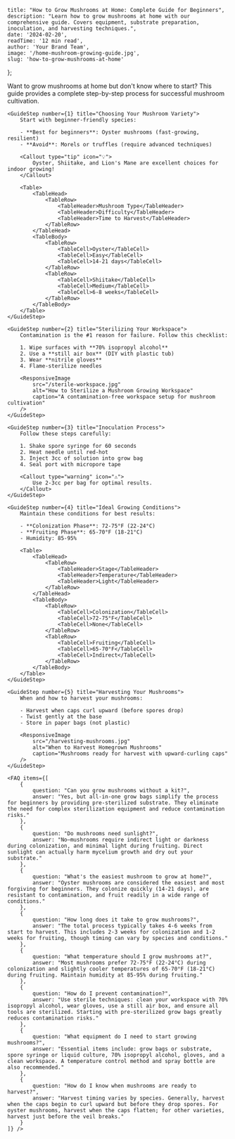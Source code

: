     title: "How to Grow Mushrooms at Home: Complete Guide for Beginners",
    description: "Learn how to grow mushrooms at home with our comprehensive guide. Covers equipment, substrate preparation, inoculation, and harvesting techniques.",
    date: '2024-02-20',
    readTime: '12 min read',
    author: 'Your Brand Team',
    image: '/home-mushroom-growing-guide.jpg',
    slug: 'how-to-grow-mushrooms-at-home'
};

<GuideContent metadata={metadata} slug="how-to-grow-mushrooms-at-home">
    <Callout type="info" icon="🍄">
        Want to grow mushrooms at home but don't know where to start? This guide provides a complete step-by-step process for successful mushroom cultivation.
    </Callout>

    <GuideStep number={1} title="Choosing Your Mushroom Variety">
        Start with beginner-friendly species:
        
        - **Best for beginners**: Oyster mushrooms (fast-growing, resilient)
        - **Avoid**: Morels or truffles (require advanced techniques)
        
        <Callout type="tip" icon="💡">
            Oyster, Shiitake, and Lion's Mane are excellent choices for indoor growing!
        </Callout>

        <Table>
            <TableHead>
                <TableRow>
                    <TableHeader>Mushroom Type</TableHeader>
                    <TableHeader>Difficulty</TableHeader>
                    <TableHeader>Time to Harvest</TableHeader>
                </TableRow>
            </TableHead>
            <TableBody>
                <TableRow>
                    <TableCell>Oyster</TableCell>
                    <TableCell>Easy</TableCell>
                    <TableCell>14-21 days</TableCell>
                </TableRow>
                <TableRow>
                    <TableCell>Shiitake</TableCell>
                    <TableCell>Medium</TableCell>
                    <TableCell>6-8 weeks</TableCell>
                </TableRow>
            </TableBody>
        </Table>
    </GuideStep>

    <GuideStep number={2} title="Sterilizing Your Workspace">
        Contamination is the #1 reason for failure. Follow this checklist:
        
        1. Wipe surfaces with **70% isopropyl alcohol**
        2. Use a **still air box** (DIY with plastic tub)
        3. Wear **nitrile gloves**
        4. Flame-sterilize needles
        
        <ResponsiveImage 
            src="/sterile-workspace.jpg" 
            alt="How to Sterilize a Mushroom Growing Workspace" 
            caption="A contamination-free workspace setup for mushroom cultivation"
        />
    </GuideStep>

    <GuideStep number={3} title="Inoculation Process">
        Follow these steps carefully:
        
        1. Shake spore syringe for 60 seconds
        2. Heat needle until red-hot
        3. Inject 3cc of solution into grow bag
        4. Seal port with micropore tape
        
        <Callout type="warning" icon="⚠️">
            Use 2-3cc per bag for optimal results.
        </Callout>
    </GuideStep>

    <GuideStep number={4} title="Ideal Growing Conditions">
        Maintain these conditions for best results:
        
        - **Colonization Phase**: 72-75°F (22-24°C)
        - **Fruiting Phase**: 65-70°F (18-21°C)
        - Humidity: 85-95%
        
        <Table>
            <TableHead>
                <TableRow>
                    <TableHeader>Stage</TableHeader>
                    <TableHeader>Temperature</TableHeader>
                    <TableHeader>Light</TableHeader>
                </TableRow>
            </TableHead>
            <TableBody>
                <TableRow>
                    <TableCell>Colonization</TableCell>
                    <TableCell>72-75°F</TableCell>
                    <TableCell>None</TableCell>
                </TableRow>
                <TableRow>
                    <TableCell>Fruiting</TableCell>
                    <TableCell>65-70°F</TableCell>
                    <TableCell>Indirect</TableCell>
                </TableRow>
            </TableBody>
        </Table>
    </GuideStep>

    <GuideStep number={5} title="Harvesting Your Mushrooms">
        When and how to harvest your mushrooms:
        
        - Harvest when caps curl upward (before spores drop)
        - Twist gently at the base
        - Store in paper bags (not plastic)
        
        <ResponsiveImage 
            src="/harvesting-mushrooms.jpg" 
            alt="When to Harvest Homegrown Mushrooms" 
            caption="Mushrooms ready for harvest with upward-curling caps"
        />
    </GuideStep>

    <FAQ items={[
        {
            question: "Can you grow mushrooms without a kit?",
            answer: "Yes, but all-in-one grow bags simplify the process for beginners by providing pre-sterilized substrate. They eliminate the need for complex sterilization equipment and reduce contamination risks."
        },
        {
            question: "Do mushrooms need sunlight?",
            answer: "No—mushrooms require indirect light or darkness during colonization, and minimal light during fruiting. Direct sunlight can actually harm mycelium growth and dry out your substrate."
        },
        {
            question: "What's the easiest mushroom to grow at home?",
            answer: "Oyster mushrooms are considered the easiest and most forgiving for beginners. They colonize quickly (14-21 days), are resistant to contamination, and fruit readily in a wide range of conditions."
        },
        {
            question: "How long does it take to grow mushrooms?",
            answer: "The total process typically takes 4-6 weeks from start to harvest. This includes 2-3 weeks for colonization and 1-2 weeks for fruiting, though timing can vary by species and conditions."
        },
        {
            question: "What temperature should I grow mushrooms at?",
            answer: "Most mushrooms prefer 72-75°F (22-24°C) during colonization and slightly cooler temperatures of 65-70°F (18-21°C) during fruiting. Maintain humidity at 85-95% during fruiting."
        },
        {
            question: "How do I prevent contamination?",
            answer: "Use sterile techniques: clean your workspace with 70% isopropyl alcohol, wear gloves, use a still air box, and ensure all tools are sterilized. Starting with pre-sterilized grow bags greatly reduces contamination risks."
        },
        {
            question: "What equipment do I need to start growing mushrooms?",
            answer: "Essential items include: grow bags or substrate, spore syringe or liquid culture, 70% isopropyl alcohol, gloves, and a clean workspace. A temperature control method and spray bottle are also recommended."
        },
        {
            question: "How do I know when mushrooms are ready to harvest?",
            answer: "Harvest timing varies by species. Generally, harvest when the caps begin to curl upward but before they drop spores. For oyster mushrooms, harvest when the caps flatten; for other varieties, harvest just before the veil breaks."
        }
    ]} />
</GuideContent>
